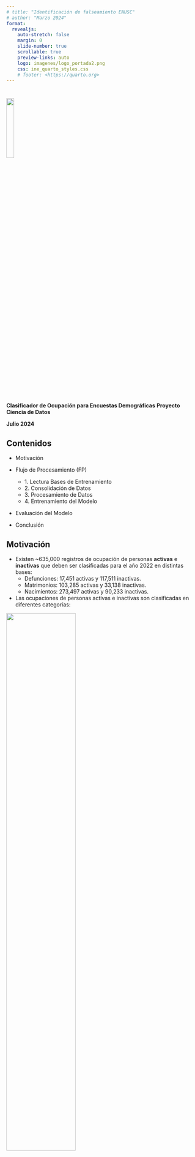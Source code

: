 ```yaml
---
# title: "Identificación de falseamiento ENUSC"
# author: "Marzo 2024"
format:
  revealjs:
    auto-stretch: false
    margin: 0
    slide-number: true
    scrollable: true
    preview-links: auto
    logo: imagenes/logo_portada2.png
    css: ine_quarto_styles.css
    # footer: <https://quarto.org>
---
```


#

[]{.linea-superior} 
[]{.linea-inferior} 

<!---
 <img src="imagenes/logo_portada2.png" style="width: 20%"/>  
--->

<img src="imagenes/logo_portada2.png" width="20%"/>  


[**Clasificador de Ocupación para Encuestas Demográficas**]{.big-par .center-justified}
[**Proyecto Ciencia de Datos**]{.medium-par.center-justified}

[**Julio 2024**]{.big-par .center-justified}


## [Contenidos]{.big-par}  

<!-- ::: {.incremental} -->

- Motivación

- Flujo de Procesamiento (FP)
  - [1. Lectura Bases de Entrenamiento]{.medium-par} 
  - [2. Consolidación de Datos]{.medium-par} 
  - [3. Procesamiento de Datos]{.medium-par} 
  - [4. Entrenamiento del Modelo]{.medium-par} 

- Evaluación del Modelo
  
- Conclusión
<!-- ::: -->



## [Motivación]{.big-par}

::: {.incremental .medium-par}
- Existen ~635,000 registros de ocupación de personas **activas** e **inactivas** que deben ser clasificadas para el año 2022 en distintas bases:
  - Defunciones: 17,451 activas y 117,511 inactivas.
  - Matrimonios: 103,285 activas y 33,138 inactivas.
  - Nacimientos: 273,497 activas y 90,233 inactivas. 
- Las ocupaciones de personas activas e inactivas son clasificadas en diferentes categorías:
:::

:::: {layout-ncol=2}

::: fragment

<!-- ::: {.center}
Inactivas
::: -->

[<img src="imagenes/data/classes_inactivos.png" width="60%"/>]{.center} 

:::

::: fragment

<!-- ::: {.center}
Activas
::: -->

[<img src="imagenes/data/classes_activos.png" width="60%"/>]{.center} 

:::

<!-- []{.small-par} -->

::::


::: {.incremental .medium-par}
- La codificación de ocupaciones es un proceso que demanda tiempo y sujeto a diferentes criterios de clasificación, lo que aumenta su complejidad. 
  - Surge la necesidad de contar con un modelo automático de clasificación.
:::


<!-- ## [Flujo de Procesamiento]{.big-par}

<!-- ::: {.incremental .medium-par-2}
1. Lectura Bases de Entrenamiento. <br><br>
2. Consolidación de Datos. <br><br>
3. Procesamiento de Datos. <br><br>
4. Entrenamiento del Modelo. <br><br>
5. Evaluación del Modelo.
::: -->

<!-- . . .

::: {.center}
![](imagenes/data_ochestration_landscape.png){width="70%"}
::: -->


## [FP | 1. Lectura Bases de Entrenamiento]{.big-par}

::: {.center}
![](imagenes/data/data_processing_worfkflow_read_data.png){width="100%"}
:::



## [FP | 2. Consolidación de Datos]{.big-par}

::: {.incremental .medium-par}
- Datos son consolidadas en una gran tabla común, que incluye todas las bases de entrenamiento .
:::

. . .

::: {.center}
![](imagenes/data/data_processing_worfkflow_consolidate_data.png){width="65%"}
:::



## [FP | 3. Procesamiento de Datos]{.big-par}

::: {.incremental .medium-par}
- Glosas son simplificadas, eliminando palabras innecesarias para el entrenamiento del modelo.
:::

[]{.small-par}

. . .

::: {.center}
![](imagenes/data/data_processing_worfkflow_process_data.png){width="55%"}
:::



## [FP | 4. Entrenamiento del Modelo]{.big-par}

::: {.incremental .medium-par}
- Entrenamiento por separado para personas con condición de actividad **activas** e **inactivas**, ya que la clasificación de ocupación usada difiere entre ambos casos. 
- No se realizaron predicciones para personas con otra condición de actividad (por ejemplo cesante, ignorado, etc.).
- Se exploraron 5 modelos de clasificación construidos con diferentes combinaciones de variables.
  - Modelo seleccionado para **activas**: entrenamiento 80% (557,453), test 20% (139,364).
  - Modelo seleccionado para **inactivas**: entrenamiento 80% (331,680), test 20% (82,920). 
:::

. . .

::: {.small-par}

| Modelo | Detalle| Ejemplo glosa
|---|---|---|
| 1 | Glosa original | trabajador social
| 2 | Variables edad (numérica) + categoría, curso, nivel (categóricas)  | 
| 3 | Glosa categórica | empleado educación superior quinto año
| **[4]{style="color:red;"}** | **[Glosa extendida: 1 + 3]{style="color:red;"}** | **[trabajador social empleado educación superior quinto año]{style="color:red;"}**
| 5 | Glosa extendida: 4 + edad | trabajador social edad 26 años empleado educación superior quinto año 

: {tbl-colwidths="[10,30,60]"}

:::



## [FP | 4. Entrenamiento del Modelo]{.big-par}

::: {.incremental .medium-par}
- Como modelo se usó una **red neuronal recurrente LSTM (Long Short-Term Memory)**, que es una arquitectura diseñada especialmente para aprender dependencias en datos que forman **secuencias** (ejemplo: una glosa de texto).
- Para mejorar el aprendizaje del modelo, se agregó una capa preliminar que incluye [word embeddings](https://github.com/dccuchile/spanish-word-embeddings/) pre-entrenados.
  - Los embeddings son representaciones de palabras como vectores numéricos, que permiten modelar la relación semántica entre palabras.
  - En nuestro caso, los embeddings capturan la relación entre palabras en las glosas de entrenamiento, lo que beneficia al entrenamiento del modelo.
:::



## [Evaluación del Modelo: Inactivos | Métricas]{.big-par}

::: {.center}
![](imagenes/model/model_metrics_inactivos.png){width="90%"}
:::



## [Evaluación del Modelo: Inactivos | Codificación Manual]{.big-par}

::: {.r-stack fragment-index=2 .center}

![](imagenes/model/model_manual_codification_inactivos_1.png){.fragment .fade-in-then-out width="100%"}

![](imagenes/model/model_manual_codification_inactivos_2.png){.fragment .fade-in-then-out width="100%"}

![](imagenes/model/model_manual_codification_inactivos_3.png){.fragment .fade-in-then-out width="100%"}

![](imagenes/model/model_manual_codification_inactivos_4.png){.fragment .fade-in-then-out width="100%"}

:::



## [Evaluación del Modelo: Activos | Métricas]{.big-par}

::: {.center}
![](imagenes/model/model_metrics_activos.png){width="90%"}
:::



## [Evaluación del Modelo: Activos | Codificación Manual]{.big-par}

::: {.r-stack fragment-index=2 .center}

![](imagenes/model/model_manual_codification_activos_1.png){.fragment .fade-in-then-out width="100%"}

![](imagenes/model/model_manual_codification_activos_2.png){.fragment .fade-in-then-out width="100%"}

![](imagenes/model/model_manual_codification_activos_3.png){.fragment .fade-in-then-out width="100%"}

![](imagenes/model/model_manual_codification_activos_4.png){.fragment .fade-in-then-out width="100%"}

:::



## [Evaluación del Modelo: Activos | Predicciones "Falsas"]{.big-par}

::: {.r-stack fragment-index= .center}

![](imagenes/model/model_prediction_activos_classes_pred_2_true_3_1.png){.fragment .fade-in-then-out width="85%"}

![](imagenes/model/model_prediction_activos_classes_pred_3_true_2_1.png){.fragment .fade-in-then-out width="85%"}

![](imagenes/model/model_prediction_activos_classes_pred_3_true_X_1.png){.fragment .fade-in-then-out width="85%"}

![](imagenes/model/model_prediction_activos_classes_pred_7_true_X_1.png){.fragment .fade-in-then-out width="85%"}

![](imagenes/model/model_prediction_activos_classes_pred_X_true_2_1.png){.fragment .fade-in-then-out width="85%"}

![](imagenes/model/model_prediction_activos_classes_pred_X_true_2_2.png){.fragment .fade-in-then-out width="85%"}

:::



## [Conclusión]{.big-par}

::: {.incremental .medium-par}
- Se consiguió entrenar **dos modelos clasificadores de ocupaciones** que muestran una alta precisión (*accuracy*): **0.95** en registros **activos** y **0.99** en **inactivos**.
<!-- - Se compartió un [repo](https://github.com/inesscc/ciuo88) con instrucciones para ejecutar tanto el flujo de procesamiento de datos, el entrenamiento o para obtener clasificaciones en nuevos registros. -->
- La probabilidad con que cada modelo predice una ocupación es un parámetro que permite estimar el **% de clasificación manual** requerido por parte de analistas:
  - Para el clasificador de personas **inactivas**, usar:
    - una alta prob (0.98) implica clasificar manualmente el 0.67% de registros (1,613),
    - mientras una baja prob (0.72) implica hacerlo para el 0.01% de registros (24), casi sin pérdida en *accuracy*.
  - Para el clasificador de personas **activas**, usar:
    - una alta prob (0.98) implica clasificar manualmente el 15.3% de los registros (60,474).
    - mientras una baja prob (0.50) implica hacerlo para el 0.53% de registros (2,079), con una dismunición en *accuracy* del 3% (0.993 a 0.961).
- Ocupaciones predichas *incorrectamente* por el **clasificador de personas activas**: 
  - En su mayoría pueden explicarse por las palabras comunes en las glosas de la clase predicha.
  - En particular, glosas mal escritas tienden a hacer clasificadas en la clase **ignorado (X)**. 
    - A futuro esto puede mejorarse **corrigiendo dichas glosas** o **perfeccionando el modelo** para aprender mejor la estructura interna de las palabras.
- **Nuestra recomendación:** ambos clasificadores muestran una robustez suficiente y pueden ser usados minimizando lo más posible la codificación manual.
:::



#

[<img src="imagenes/logo_portada2.png" width="20%"/>]{.center}

[**Clasificador de Ocupación para Encuestas Demográficas**]{.big-par .center-justified}
[**Proyecto Ciencia de Datos**]{.medium-par.center-justified}

[**Julio 2024**]{.big-par .center-justified}


[]{.linea-superior} 
[]{.linea-inferior} 



